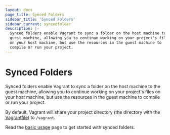 ```yaml
---
layout: docs
page_title: Synced Folders
sidebar_title: 'Synced Folders'
sidebar_current: syncedfolder
description: |-
  Synced folders enable Vagrant to sync a folder on the host machine to the
  guest machine, allowing you to continue working on your project's files
  on your host machine, but use the resources in the guest machine to
  compile or run your project.
---
```


# Synced Folders

Synced folders enable Vagrant to sync a folder on the host machine to the
guest machine, allowing you to continue working on your project's files
on your host machine, but use the resources in the guest machine to
compile or run your project.

By default, Vagrant will share your project directory (the directory
with the [Vagrantfile](/docs/vagrantfile/)) to `/vagrant`.

Read the [basic usage](/docs/synced-folders/basic_usage.html) page to get started
with synced folders.
